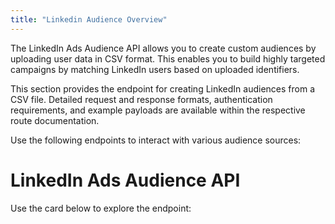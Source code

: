 ```yaml
---
title: "Linkedin Audience Overview"
---
```


The LinkedIn Ads Audience API allows you to create custom audiences by uploading user data in CSV format. This enables you to build highly targeted campaigns by matching LinkedIn users based on uploaded identifiers.

This section provides the endpoint for creating LinkedIn audiences from a CSV file. Detailed request and response formats, authentication requirements, and example payloads are available within the respective route documentation.

Use the following endpoints to interact with various audience sources:

# LinkedIn Ads Audience API

Use the card below to explore the endpoint:

<Card
	title="Create LinkedIn Audience from CSV"
	description="Upload a CSV file to create a custom audience for LinkedIn Ads targeting."
	href="/api-reference/endpoint/linkedin/create_csv_audience"
/>
